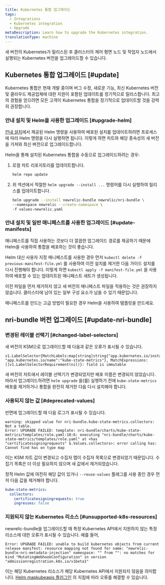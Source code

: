 ```yaml
---
title: Kubernetes 통합 업그레이드
tags:
  - Integrations
  - Kubernetes integration
  - Upgrade
metaDescription: Learn how to upgrade the Kubernetes integration.
translationType: machine
---
```


새 버전의 Kubernetes가 릴리스된 후 클러스터의 제어 평면 노드 및 작업자 노드에서 실행되는 Kubernetes 버전을 업그레이드할 수 있습니다.

## Kubernetes 통합 업그레이드 [#update]

Kubernetes 통합은 현재 개발 중이며 버그 수정, 새로운 기능, 최신 Kubernetes 버전 및 클라우드 제공업체에 대한 지원이 포함된 업데이트를 정기적으로 릴리스합니다. 최고의 경험을 얻으려면 모든 고객이 Kubernetes 통합을 정기적으로 업데이트할 것을 강력히 권장합니다.

### 안내 설치 및 Helm을 사용한 업그레이드 [#upgrade-helm]

[안내 설치](https://one.newrelic.com/nr1-core?state=51fbbd48-c8ca-ead9-bb90-af96e18d82a7)에서 제공된 Helm 명령을 사용하여 배포된 설치를 업데이트하려면 프로세스에 따라 Helm 명령을 다시 실행하면 됩니다. 이렇게 하면 차트와 해당 종속성의 새 버전을 가져와 최신 버전으로 업그레이드합니다.

Helm을 통해 설치된 Kubernetes 통합을 수동으로 업그레이드하려는 경우:

1. 로컬 차트 리포지토리를 업데이트합니다.

   ```bash
   helm repo update
   ```

2. 위 섹션에서 적절한 `helm upgrade --install ...` 명령어를 다시 실행하여 릴리스를 업데이트합니다.

   ```bash
   helm upgrade --install newrelic-bundle newrelic/nri-bundle \
   --namespace newrelic --create-namespace \
   -f values-newrelic.yaml
   ```

### 안내 설치 및 일반 매니페스트를 사용한 업그레이드 [#update-manifests]

<Callout variant="tip">
  매니페스트를 직접 사용하는 것보다 더 깔끔한 업그레이드 경로를 제공하기 때문에 Helm을 사용하여 통합을 배포하는 것이 좋습니다.
</Callout>

Helm 대신 사용자 지정 매니페스트를 사용한 경우 먼저 `kubectl delete -f previous-manifest-file.yml` 를 사용하여 이전 설치를 제거한 다음 가이드 설치를 다시 진행해야 합니다. 이렇게 하면 `kubectl apply -f manifest-file.yml` 을 사용하여 배포할 수 있는 업데이트된 매니페스트 세트가 생성됩니다.

이전 파일을 먼저 제거하지 않고 새 버전의 매니페스트 파일을 적용하는 것은 권장하지 않습니다. 클러스터에 남아 있는 일부 구성 요소가 남을 수 있기 때문입니다.

매니페스트를 만드는 고급 방법이 필요한 경우 Helm을 사용하여 템플릿을 만드세요.

## nri-bundle 버전 업그레이드 [#update-nri-bundle]

### 변경된 레이블 선택기 [#changed-label-selectors]

새 버전의 KSM으로 업그레이드할 때 다음과 같은 오류가 표시될 수 있습니다.

```
v1.LabelSelector{MatchLabels:map[string]string{"app.kubernetes.io/instance":"newrelic", "app.kubernetes.io/name":"kube-state-metrics"}, MatchExpressions:[]v1.LabelSelectorRequirement(nil)}: field is immutable
```

새 버전의 차트에서 레이블 선택기가 변경되었지만 배포 이름은 변경되지 않았습니다. 따라서 업그레이드하려면 `helm upgrade` 을(를) 실행하기 전에 `kube-state-metrics` 배포를 제거하거나 통합을 완전히 제거한 다음 다시 설치해야 합니다.

### 사용되지 않는 값 [#deprecated-values]

반면에 업그레이드할 때 다음 로그가 표시될 수 있습니다.

```
warning: skipped value for nri-bundle.kube-state-metrics.collectors: Not a table.
Error: UPGRADE FAILED: template: nri-bundle/charts/kube-state-metrics/templates/role.yaml:18:6: executing "nri-bundle/charts/kube-state-metrics/templates/role.yaml" at <has "certificatesigningrequests" $.Values.collectors>: error calling has: Cannot find has on type map
```

이는 KSM 차트 값이 변경되고 수집자 맵이 수집자 목록으로 변경되었기 때문입니다. 수집기 목록은 더 이상 필요하지 않으며 새 값에서 제거되었습니다.

정적 Helm 값에 여전히 해당 값이 있거나 `--reuse-values` 플래그를 사용 중인 경우 먼저 다음 값을 제거해야 합니다.

```yml
kube-state-metrics:
  collectors:
    certificatesigningrequests: true
    ingresses: false
```

### 지원되지 않는 Kubernetes 리소스 [#unsupported-k8s-resources]

newrelic-bundle을 업그레이드할 때 특정 Kubernetes API에서 지원하지 않는 특정 리소스에 대한 오류가 표시될 수 있습니다. 예를 들어,

```
Error: UPGRADE FAILED: unable to build kubernetes objects from current release manifest: resource mapping not found for name: "newrelic-bundle-nri-metadata-injection" namespace: "" from "": no matches for kind "MutatingWebhookConfiguration" in version "admissionregistration.k8s.io/v1beta1"
```

이는 해당 Kubernetes 리소스가 해당 Kubernetes API에서 지원되지 않음을 의미합니다. [Helm mapkubeapis 플러그인](https://github.com/helm/helm-mapkubeapis) 의 지침에 따라 오류를 해결할 수 있습니다.